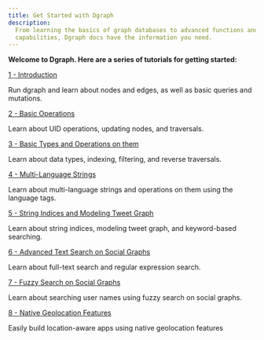 ```yaml
---
title: Get Started with Dgraph
description:
  From learning the basics of graph databases to advanced functions and
  capabilities, Dgraph docs have the information you need.
---
```


**Welcome to Dgraph. Here are a series of tutorials for getting started:**

<section class="toc">
  <div class="container">
    <div class="row row-no-padding">
      <div class="col-12 col-sm-12">
        <div class="section-item">
          <div class="section-name">
            <a href="./tutorial-1/index.md">1 - Introduction</a>
          </div>
          <p class="section-desc">
            Run dgraph and learn about nodes and edges, as well as basic queries
            and mutations.
          </p>
        </div>
      </div>
      <div class="col-12 col-sm-12">
        <div class="section-item">
          <div class="section-name">
            <a href="./tutorial-2/index.md">2 - Basic Operations</a>
          </div>
          <p class="section-desc">
            Learn about UID operations, updating nodes, and traversals.
          </p>
        </div>
      </div>
      <div class="col-12 col-sm-12">
        <div class="section-item">
          <div class="section-name">
            <a href="./tutorial-3/index.md">
              3 - Basic Types and Operations on them
            </a>
          </div>
          <p class="section-desc">
            Learn about data types, indexing, filtering, and reverse traversals.
          </p>
        </div>
      </div>
      <div class="col-12 col-sm-12">
        <div class="section-item">
          <div class="section-name">
            <a href="./tutorial-4/index.md">4 - Multi-Language Strings</a>
          </div>
          <p class="section-desc">
            Learn about multi-language strings and operations on them using the
            language tags.
          </p>
        </div>
      </div>
      <div class="col-12 col-sm-12">
        <div class="section-item">
          <div class="section-name">
            <a href="./tutorial-5/index.md">
              5 - String Indices and Modeling Tweet Graph
            </a>
          </div>
          <p class="section-desc">
            Learn about string indices, modeling tweet graph, and keyword-based
            searching.
          </p>
        </div>
      </div>
      <div class="col-12 col-sm-12">
        <div class="section-item">
          <div class="section-name">
            <a href="./tutorial-6/index.md">
              6 - Advanced Text Search on Social Graphs
            </a>
          </div>
          <p class="section-desc">
            Learn about full-text search and regular expression search.
          </p>
        </div>
      </div>
      <div class="col-12 col-sm-12">
        <div class="section-item">
          <div class="section-name">
            <a href="./tutorial-7/index.md">
              7 - Fuzzy Search on Social Graphs
            </a>
          </div>
          <p class="section-desc">
            Learn about searching user names using fuzzy search on social
            graphs.
          </p>
        </div>
      </div>
      <div class="col-12 col-sm-12">
        <div class="section-item">
          <div class="section-name">
            <a href="./tutorial-8/index.md">8 - Native Geolocation Features</a>
          </div>
          <p class="section-desc">
            Easily build location-aware apps using native geolocation features
          </p>
        </div>
      </div>
    </div>
  </div>
</section>
